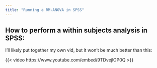 ```yaml
---
title: "Running a RM-ANOVA in SPSS"
---
```


## How to perform a within subjects analysis in SPSS:

I'll likely put together my own vid, but it won't be much better than this:

{{< video https://www.youtube.com/embed/9TDvejlOP0Q >}}
